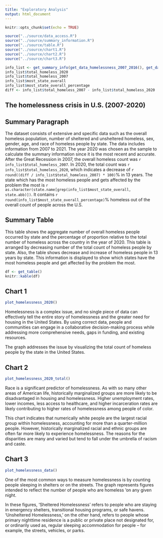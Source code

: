 ```yaml
---
title: "Exploratory Analysis"
output: html_document
---
```


```r
knitr::opts_chunk$set(echo = TRUE)
```

```r
source("../source/data_access.R")
source("../source/summary_information.R")
source("../source/table.R")
source("../source/chart1.R")
source("../source/chart2.R")
source("../source/chart3.R")

```

```r
info_list <- get_summary_info(get_data_homelessness_2007_2016(), get_data_homelessness_2020())
info_list$total_homeless_2020
info_list$total_homeless_2007
info_list$most_state_overall
info_list$most_state_overall_percentage
diff <- info_list$total_homeless_2007 - info_list$total_homeless_2020
```
## The homelessness crisis in U.S. (2007-2020)
## Summary Paragraph
The dataset consists of extensive and specific data such as the overall homeless population, number of sheltered and unsheltered homeless, sex, gender, age, and race of homeless people by state. The data includes information from 2007 to 2021. The year 2020 was chosen as the sample to calculate the summary information since it is the most recent and accurate. After the Great Recession in 2007, the overall homeless count was `r info_list$total_homeless_2007`. In 2020, the total count was `r info_list$total_homeless_2020`, which indicates a decrease of `r round((diff / info_list$total_homeless_2007) * 100)`% in 13 years. The state which has the most homeless people and gets affected by the problem the most is `r as.character(state.name[grep(info_list$most_state_overall, state.abb)])`. It contains `r round(info_list$most_state_overall_percentage)`% homeless out of the overall count of people across the U.S.

## Summary Table
This table shows the aggregate number of overall homeless people occurred by state and the percentage of proportion relative to the total number of homeless across the country in the year of 2020. This table is arranged by decreasing number of the total count of homeless people by state. Also, the table shows decrease and increase of homeless people in 13 years by state. This information is displayed to show which states have the most homeless people and get affected by the problem the most. 
```r
df <- get_table()
knitr::kable(df)
```

## Chart 1 
```r
plot_homelessness_2020()
```

Homelessness is a complex issue, and no single piece of data can effectively tell the entire story of homelessness and the greater need for housing in the United States. By using correct data, people and communities can engage in a collaborative decision-making process while addressing more comprehensive needs, gaps in funding, and existing resources.

The graph addresses the issue by visualizing the total count of homeless people by the state in the United States.

## Chart 2
```r
plot_homelessness_2020_total()
```

Race is a significant predictor of homelessness. As with so many other areas of American life, historically marginalized groups are more likely to be disadvantaged in housing and homelessness. Higher unemployment rates, lower incomes, less access to healthcare, and higher incarceration rates are likely contributing to higher rates of homelessness among people of color.

This chart indicates that numerically white people are the largest racial group within homelessness, accounting for more than a quarter-million people. However, historically marginalized racial and ethnic groups are often far more likely to experience homelessness. The reasons for the disparities are many and varied but tend to fall under the umbrella of racism and caste. 

## Chart 3
```r
plot_homelessness_data()
```


One of the most common ways to measure homelessness is by counting people sleeping in shelters or on the streets. The graph represents figures intended to reflect the number of people who are homeless ‘on any given night.

In these figures, ‘Sheltered Homelessness’ refers to people who are staying in emergency shelters, transitional housing programs, or safe havens. ‘Unsheltered Homelessness,’ on the other hand, refers to people whose primary nighttime residence is a public or private place not designated for, or ordinarily used as, regular sleeping accommodation for people – for example, the streets, vehicles, or parks.
